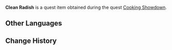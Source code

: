 {{Item Infobox
|id           = 100355
|image        = Item Radish.png
|type         = Quest Items
|description  = Rich in fiber and nutrients. Easy to grow and harvest.
|source1      = Made during [[Cooking Showdown]]
}}
'''Clean Radish''' is a quest item obtained during the quest [[Cooking Showdown]].

==Other Languages==
{{Other Languages|default_hidden = 1
|en      = Clean Radish
|zhs     = 洗净的白萝卜
|zhs_rm  = Xǐ Jìng de Bái Luóbo
|zht     = 洗淨的白蘿蔔
|zht_rm  = Xǐ Jìng de Bái Luóbo
|ja      = 綺麗にされたダイコン
|ja_rm   = Kirei ni sa reta daikon
|ko      = 씻은 흰 무
|ko_rm   = 
|es      = Rábano limpio
|fr      = Radis nettoyé
|ru      = Вымытый редис
|th      = Clean Radish
|vi      = Củ Cải Trắng Rửa Sạch
|de      = Gewaschener Rettich
|id      = Radish Bersih
|pt      = Rabanete Limpo
}}

==Change History==
{{Change History|1.0}}